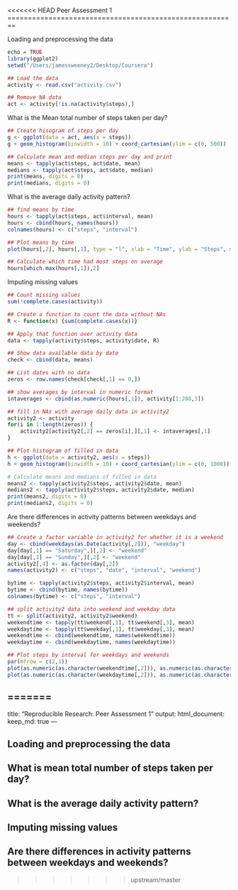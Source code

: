 <<<<<<< HEAD
Peer Assessment 1
========================================================

Loading and preprocessing the data

```r
echo = TRUE
library(ggplot2)
setwd("/Users/jamessweeney2/Desktop/Coursera")

## Load the data
activity <- read.csv("activity.csv")

## Remove NA data
act <- activity[!is.na(activity$steps),]
```

What is the Mean total number of steps taken per day?

```r
## Create hisogram of steps per day
g <- ggplot(data = act, aes(x = steps))
g + geom_histogram(binwidth = 10) + coord_cartesian(ylim = c(0, 500))

## Calculate mean and median steps per day and print
means <- tapply(act$steps, act$date, mean)
medians <- tapply(act$steps, act$date, median)
print(means, digits = 0)
print(medians, digits = 0)
```

What is the average daily activity pattern?

```r
## find means by time
hours <- tapply(act$steps, act$interval, mean)
hours <- cbind(hours, names(hours))
colnames(hours) <- c("steps", "interval")

## Plot means by time
plot(hours[,2], hours[,1], type = "l", xlab = "Time", ylab = "Steps", main = "Average Steps by Time of Day")

## Calculate which time had most steps on average
hours[which.max(hours[,1]),2]
```

Imputing missing values

```r

## Count missing values
sum(!complete.cases(activity))

## Create a function to count the data without NAs
R <- function(x) {sum(complete.cases(x))}

## Apply that function over activity data
data <- tapply(activity$steps, activity$date, R)

## Show data available data by date
check <- cbind(data, means)

## List dates with no data
zeros <- row.names(check[check[,1] == 0,])

## show averages by interval in numeric format
intaverages <- cbind(as.numeric(hours[,1]), activity[1:288,3])

## fill in NAs with average daily data in activity2
activity2 <- activity
for(i in 1:length(zeros)) {
    activity2[activity2[,2] == zeros[i],][,1] <- intaverages[,1]
}

## Plot histogram of filled in data
h <- ggplot(data = activity2, aes(x = steps))
h + geom_histogram(binwidth = 10) + coord_cartesian(ylim = c(0, 1000))

# Calculate means and medians of filled in data
means2 <- tapply(activity2$steps, activity2$date, mean)
medians2 <- tapply(activity2$steps, activity2$date, median)
print(means2, digits = 0)
print(medians2, digits = 0)
```

Are there differences in activity patterns between weekdays and weekends?

```r
## Create a factor variable in activity2 for whether it is a weekend
day <- cbind(weekdays(as.Date(activity[,2])), "weekday")
day[day[,1] == "Saturday",][,2] <- "weekend"
day[day[,1] == "Sunday",][,2] <- "weekend"
activity2[,4] <- as.factor(day[,2])
names(activity2) <- c("steps", "date", "interval", "weekend")

bytime <- tapply(activity2$steps, activity2$interval, mean)
bytime <- cbind(bytime, names(bytime))
colnames(bytime) <- c("steps", "interval")

## split activity2 data into weekend and weekday data
tt <- split(activity2, activity2$weekend)
weekendtime <- tapply(tt$weekend[,1], tt$weekend[,3], mean)
weekdaytime <- tapply(tt$weekday[,1], tt$weekday[,3], mean)
weekendtime <- cbind(weekendtime, names(weekendtime))
weekdaytime <- cbind(weekdaytime, names(weekdaytime))

## Plot steps by interval for weekdays and weekends
par(mfrow = c(2,1))
plot(as.numeric(as.character(weekendtime[,2])), as.numeric(as.character(weekendtime[,1])), type = "l", ylab = "Steps", xlab = "Interval", main = "Weekend Steps by Interval")
plot(as.numeric(as.character(weekdaytime[,2])), as.numeric(as.character(weekdaytime[,1])), type = "l", ylab = "Steps", xlab = "Interval", main = "Weekday Steps by Interval")
```



=======
---
title: "Reproducible Research: Peer Assessment 1"
output: 
  html_document:
    keep_md: true
---


## Loading and preprocessing the data



## What is mean total number of steps taken per day?



## What is the average daily activity pattern?



## Imputing missing values



## Are there differences in activity patterns between weekdays and weekends?
>>>>>>> upstream/master
